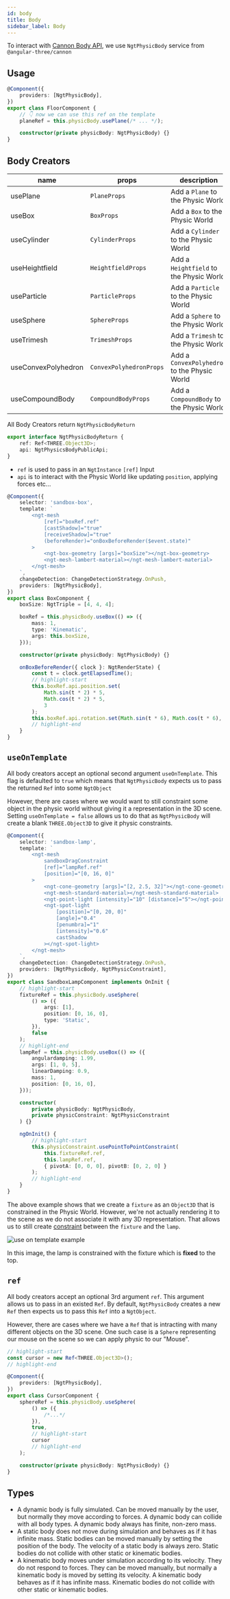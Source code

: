 ```yaml
---
id: body
title: Body
sidebar_label: Body
---
```


To interact with [Cannon Body API](https://pmndrs.github.io/cannon-es/docs/classes/Body.html), we use `NgtPhysicBody` service from `@angular-three/cannon`

## Usage

```ts
@Component({
    providers: [NgtPhysicBody],
})
export class FloorComponent {
    // 👇 now we can use this ref on the template
    planeRef = this.physicBody.usePlane(/* ... */);

    constructor(private physicBody: NgtPhysicBody) {}
}
```

## Body Creators

| name                | props                   | description                                  |
| ------------------- | ----------------------- | -------------------------------------------- |
| usePlane            | `PlaneProps`            | Add a `Plane` to the Physic World            |
| useBox              | `BoxProps`              | Add a `Box` to the Physic World              |
| useCylinder         | `CylinderProps`         | Add a `Cylinder` to the Physic World         |
| useHeightfield      | `HeightfieldProps`      | Add a `Heightfield` to the Physic World      |
| useParticle         | `ParticleProps`         | Add a `Particle` to the Physic World         |
| useSphere           | `SphereProps`           | Add a `Sphere` to the Physic World           |
| useTrimesh          | `TrimeshProps`          | Add a `Trimesh` to the Physic World          |
| useConvexPolyhedron | `ConvexPolyhedronProps` | Add a `ConvexPolyhedron` to the Physic World |
| useCompoundBody     | `CompoundBodyProps`     | Add a `CompoundBody` to the Physic World     |

All Body Creators return `NgtPhysicBodyReturn`

```ts
export interface NgtPhysicBodyReturn {
    ref: Ref<THREE.Object3D>;
    api: NgtPhysicsBodyPublicApi;
}
```

-   `ref` is used to pass in an `NgtInstance` `[ref]` Input
-   `api` is to interact with the Physic World like updating `position`, applying forces etc...

```ts
@Component({
    selector: 'sandbox-box',
    template: `
        <ngt-mesh
            [ref]="boxRef.ref"
            [castShadow]="true"
            [receiveShadow]="true"
            (beforeRender)="onBoxBeforeRender($event.state)"
        >
            <ngt-box-geometry [args]="boxSize"></ngt-box-geometry>
            <ngt-mesh-lambert-material></ngt-mesh-lambert-material>
        </ngt-mesh>
    `,
    changeDetection: ChangeDetectionStrategy.OnPush,
    providers: [NgtPhysicBody],
})
export class BoxComponent {
    boxSize: NgtTriple = [4, 4, 4];

    boxRef = this.physicBody.useBox(() => ({
        mass: 1,
        type: 'Kinematic',
        args: this.boxSize,
    }));

    constructor(private physicBody: NgtPhysicBody) {}

    onBoxBeforeRender({ clock }: NgtRenderState) {
        const t = clock.getElapsedTime();
        // highlight-start
        this.boxRef.api.position.set(
            Math.sin(t * 2) * 5,
            Math.cos(t * 2) * 5,
            3
        );
        this.boxRef.api.rotation.set(Math.sin(t * 6), Math.cos(t * 6), 0);
        // highlight-end
    }
}
```

## `useOnTemplate`

All body creators accept an optional second argument `useOnTemplate`. This flag is defaulted to `true` which means that `NgtPhysicBody` expects us to pass the returned `Ref` into some `NgtObject`

However, there are cases where we would want to still constraint some object in the physic world without giving it a representation in the 3D scene. Setting `useOnTemplate = false` allows us to do that as `NgtPhysicBody` will create a blank `THREE.Object3D` to give it physic constraints.

```ts
@Component({
    selector: 'sandbox-lamp',
    template: `
        <ngt-mesh
            sandboxDragConstraint
            [ref]="lampRef.ref"
            [position]="[0, 16, 0]"
        >
            <ngt-cone-geometry [args]="[2, 2.5, 32]"></ngt-cone-geometry>
            <ngt-mesh-standard-material></ngt-mesh-standard-material>
            <ngt-point-light [intensity]="10" [distance]="5"></ngt-point-light>
            <ngt-spot-light
                [position]="[0, 20, 0]"
                [angle]="0.4"
                [penumbra]="1"
                [intensity]="0.6"
                castShadow
            ></ngt-spot-light>
        </ngt-mesh>
    `,
    changeDetection: ChangeDetectionStrategy.OnPush,
    providers: [NgtPhysicBody, NgtPhysicConstraint],
})
export class SandboxLampComponent implements OnInit {
    // highlight-start
    fixtureRef = this.physicBody.useSphere(
        () => ({
            args: [1],
            position: [0, 16, 0],
            type: 'Static',
        }),
        false
    );
    // highlight-end
    lampRef = this.physicBody.useBox(() => ({
        angulardamping: 1.99,
        args: [1, 0, 5],
        linearDamping: 0.9,
        mass: 1,
        position: [0, 16, 0],
    }));

    constructor(
        private physicBody: NgtPhysicBody,
        private physicConstraint: NgtPhysicConstraint
    ) {}

    ngOnInit() {
        // highlight-start
        this.physicConstraint.usePointToPointConstraint(
            this.fixtureRef.ref,
            this.lampRef.ref,
            { pivotA: [0, 0, 0], pivotB: [0, 2, 0] }
        );
        // highlight-end
    }
}
```

The above example shows that we create a `fixture` as an `Object3D` that is constrained in the Physic World. However, we're not actually rendering it to the scene as we do not associate it with any 3D representation. That allows us to still create [constraint](./constraint) between the `fixture` and the `lamp`.

![use on template example](/img/use-on-template-example.png)

In this image, the lamp is constrained with the fixture which is **fixed** to the top.

## `ref`

All body creators accept an optional 3rd argument `ref`. This argument allows us to pass in an existed `Ref`. By default, `NgtPhysicBody` creates a new `Ref` then expects us to pass this `Ref` into a `NgtObject`.

However, there are cases where we have a `Ref` that is intracting with many different objects on the 3D scene. One such case is a `Sphere` representing our mouse on the scene so we can apply physic to our "Mouse".

```ts
// highlight-start
const cursor = new Ref<THREE.Object3D>();
// highlight-end

@Component({
    providers: [NgtPhysicBody],
})
export class CursorComponent {
    sphereRef = this.physicBody.useSphere(
        () => ({
            /*...*/
        }),
        true,
        // highlight-start
        cursor
        // highlight-end
    );

    constructor(private physicBody: NgtPhysicBody) {}
}
```

## Types

-   A dynamic body is fully simulated. Can be moved manually by the user, but normally they move according to forces. A dynamic body can collide with all body types. A dynamic body always has finite, non-zero mass.
-   A static body does not move during simulation and behaves as if it has infinite mass. Static bodies can be moved manually by setting the position of the body. The velocity of a static body is always zero. Static bodies do not collide with other static or kinematic bodies.
-   A kinematic body moves under simulation according to its velocity. They do not respond to forces. They can be moved manually, but normally a kinematic body is moved by setting its velocity. A kinematic body behaves as if it has infinite mass. Kinematic bodies do not collide with other static or kinematic bodies.
